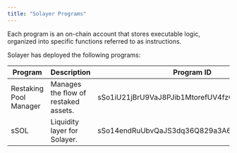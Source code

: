 ```yaml
---
title: "Solayer Programs"
---
```


Each program is an on-chain account that stores executable logic, organized into specific functions referred to as instructions.

Solayer has deployed the following programs:

<table><thead><tr><th >Program</th><th >Description</th><th>Program ID</th></tr></thead><tbody><tr><td>Restaking Pool Manager</td><td>Manages the flow of restaked assets.</td><td>sSo1iU21jBrU9VaJ8PJib1MtorefUV4fzC9GURa2KNn</td></tr><tr><td>sSOL </td><td>Liquidity layer for Solayer. </td><td>sSo14endRuUbvQaJS3dq36Q829a3A6BEfoeeRGJywEh</td></tr></tbody></table>
